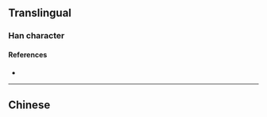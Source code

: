 {{character info/new}}
{{also|瀏}}
==Translingual==

===Han character===
{{Han char|rn=85|rad=水|as=06|sn=9|four=|canj=EYKN|ids=⿰氵刘}}

====References====
* {{Han ref|kx=0623.171|hdz=31615.050|uh=6D4F|ud=27983}}

----

==Chinese==
{{zh-see|瀏}}